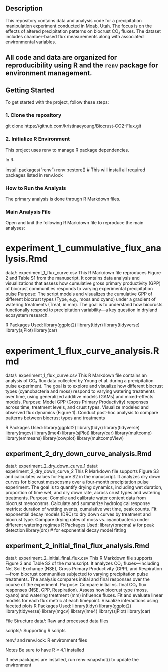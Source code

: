 ## Description

This repository contains data and analysis code for a precipitation manipulation experiment conducted in Moab, Utah. The focus is on the effects of altered precipitation patterns on biocrust CO₂ fluxes. The dataset includes chamber-based flux measurements along with associated environmental variables.

All code and data are organized for reproducibility using R and the `renv` package for environment management.
---

## Getting Started

To get started with the project, follow these steps:

### 1. Clone the repository

git clone https://github.com/kristinaeyoung/Biocrust-CO2-Flux.git

### 2. Initialize R Environment
This project uses renv to manage R package dependencies.

In R:

install.packages("renv")
renv::restore()  # This will install all required packages listed in renv.lock

### How to Run the Analysis
The primary analysis is done through R Markdown files.

### Main Analysis File
Open and knit the following R Markdown file to reproduce the main analyses:

# experiment_1_cummulative_flux_analysis.Rmd
data/: experiment_1_flux_curve.csv
This R Markdown file reproduces Figure 2 and Table S1 from the manuscript. It contains data analysis and visualizations that assess how cumulative gross primary productivity (GPP) of biocrust communities responds to varying experimental precipitation pulse Purpose: The script models and visualizes the cumulative GPP of different biocrust types (Type, e.g., moss and cyano) under a gradient of watering treatments (Treat, in mm). The goal is to understand how biocrusts functionally respond to precipitation variability—a key question in dryland ecosystem research.

R Packages Used:
library(ggplot2)
library(tidyr)
library(tidyverse)
library(sjPlot)
library(car)

# experiment_1_flux_curve_analysis.Rmd
data/: experiment_1_flux_curve.csv
This R Markdown file contains an analysis of CO₂ flux data collected by Young et al. during a precipitation pulse experiment. The goal is to explore and visualize how different biocrust types (cyanobacteria and moss) respond to varying watering treatments over time, using generalized additive models (GAMs) and mixed-effects models.
Purpose: Model GPP (Gross Primary Productivity) responses across time, treatment levels, and crust types. Visualize modeled and observed flux dynamics (Figure 1). Conduct post-hoc analysis to compare patterns between biocrust types and treatments

R Packages Used:
library(ggplot2)
library(tidyr)
library(tidyverse)
library(mgcv)
library(lme4)
library(sjPlot)
library(car)
library(multcomp)
library(emmeans)
library(cowplot)
library(multcompView)

## experiment_2_dry_down_curve_analysis.Rmd
data/: experiment_2_dry_down_curve_1
data/: experiment_2_dry_down_curve_2
This R Markdown file supports Figure S3 and calculates values for Figure S2 in the manuscript. It analyzes dry down curves for biocrust mesocosms over a four-month precipitation pulse experiment. The goal is to quantify drying dynamics, including wet duration, proportion of time wet, and dry down rate, across crust types and watering treatments.
Purpose: Compile and calibrate water content data from biocrust mesocosms. Calculate and summarize hydrological response metrics: duration of wetting events, cumulative wet time, peak counts. Fit exponential decay models (DRC) to dry down curves by treatment and biocrust type. Compare drying rates of moss vs. cyanobacteria under different watering regimes
R Packages Used:
library(pracma)     # for peak detection
library(drc)        # for exponential decay model fitting

## experiment_2_initial_final_flux_analysis.Rmd
data/: experiment_2_initial_final_flux.csv
This R Markdown file supports Figure 3 and Table S2 of the manuscript. It analyzes CO₂ fluxes—including Net Soil Exchange (NSE), Gross Primary Productivity (GPP), and Respiration—from biocrust communities subjected to varying precipitation pulse treatments. The analysis compares initial and final responses over the course of the experiment.
Purpose: Compare initial vs. final CO₂ flux responses (NSE, GPP, Respiration). Assess how biocrust type (moss, cyano) and watering treatment (mm) influence fluxes. Fit and evaluate linear models for each flux metric at each timepoint. Visualize interactions using faceted plots
R Packages Used:
library(tidyr)
library(ggplot2)
library(tidyverse)
library(mgcv)
library(lme4)
library(sjPlot)
library(car)



File Structure
data/: Raw and processed data files

scripts/: Supporting R scripts

renv/ and renv.lock: R environment files

Notes
Be sure to have R ≥ 4.1 installed

If new packages are installed, run renv::snapshot() to update the environment
